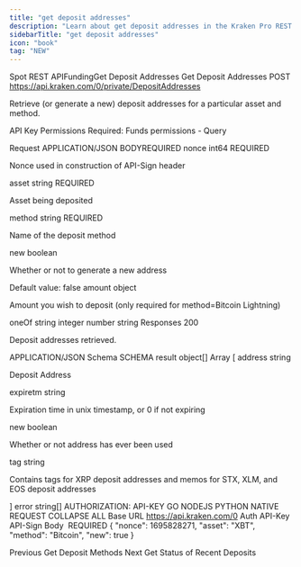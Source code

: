 ```yaml
---
title: "get deposit addresses"
description: "Learn about get deposit addresses in the Kraken Pro REST API."
sidebarTitle: "get deposit addresses"
icon: "book"
tag: "NEW"
---
```

Spot REST APIFundingGet Deposit Addresses
Get Deposit Addresses
POST
https://api.kraken.com/0/private/DepositAddresses

Retrieve (or generate a new) deposit addresses for a particular asset and method.

API Key Permissions Required: Funds permissions - Query

Request​
APPLICATION/JSON
BODYREQUIRED
nonce
int64
REQUIRED

Nonce used in construction of API-Sign header

asset
string
REQUIRED

Asset being deposited

method
string
REQUIRED

Name of the deposit method

new
boolean

Whether or not to generate a new address

Default value: false
amount
object

Amount you wish to deposit (only required for method=Bitcoin Lightning)

oneOf
string
integer
number
string
Responses​
200

Deposit addresses retrieved.

APPLICATION/JSON
Schema
SCHEMA
result
object[]
Array [
address
string

Deposit Address

expiretm
string

Expiration time in unix timestamp, or 0 if not expiring

new
boolean

Whether or not address has ever been used

tag
string

Contains tags for XRP deposit addresses and memos for STX, XLM, and EOS deposit addresses

]
error
string[]
AUTHORIZATION: API-KEY
GO
NODEJS
PYTHON
NATIVE
REQUEST
COLLAPSE ALL
Base URL
https://api.kraken.com/0
Auth
API-Key
API-Sign
Body
 REQUIRED
{
  "nonce": 1695828271,
  "asset": "XBT",
  "method": "Bitcoin",
  "new": true
}

Previous
Get Deposit Methods
Next
Get Status of Recent Deposits